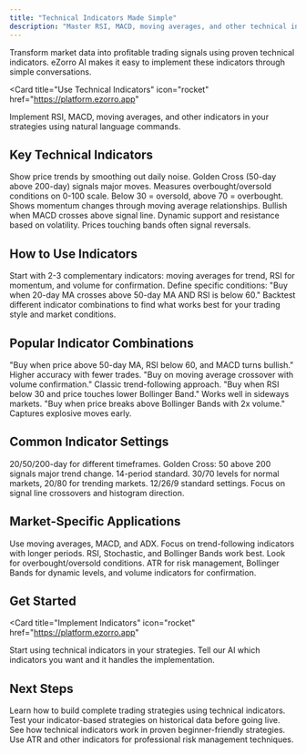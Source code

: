 ```yaml
---
title: "Technical Indicators Made Simple"
description: "Master RSI, MACD, moving averages, and other technical indicators for automated trading. Transform market data into profitable signals."
---
```


Transform market data into profitable trading signals using proven technical indicators. eZorro AI makes it easy to implement these indicators through simple conversations.

<Card
  title="Use Technical Indicators"
  icon="rocket"
  href="https://platform.ezorro.app"
>
  Implement RSI, MACD, moving averages, and other indicators in your strategies using natural language commands.
</Card>

## Key Technical Indicators

<CardGroup cols={2}>
  <Card title="Moving Averages" icon="chart-line">
    Show price trends by smoothing out daily noise. Golden Cross (50-day above 200-day) signals major moves.
  </Card>
  
  <Card title="RSI" icon="activity">
    Measures overbought/oversold conditions on 0-100 scale. Below 30 = oversold, above 70 = overbought.
  </Card>
  
  <Card title="MACD" icon="trending-up">
    Shows momentum changes through moving average relationships. Bullish when MACD crosses above signal line.
  </Card>
  
  <Card title="Bollinger Bands" icon="expand">
    Dynamic support and resistance based on volatility. Prices touching bands often signal reversals.
  </Card>
</CardGroup>

## How to Use Indicators

<Steps>
  <Step title="Choose Your Indicators">
    Start with 2-3 complementary indicators: moving averages for trend, RSI for momentum, and volume for confirmation.
  </Step>
  <Step title="Set Clear Rules">
    Define specific conditions: "Buy when 20-day MA crosses above 50-day MA AND RSI is below 60."
  </Step>
  <Step title="Test Your Combinations">
    Backtest different indicator combinations to find what works best for your trading style and market conditions.
  </Step>
</Steps>

## Popular Indicator Combinations

<CardGroup cols={2}>
  <Card title="Triple Confirmation" icon="check-circle">
    "Buy when price above 50-day MA, RSI below 60, and MACD turns bullish." Higher accuracy with fewer trades.
  </Card>
  
  <Card title="Trend + Momentum" icon="chart-mixed">
    "Buy on moving average crossover with volume confirmation." Classic trend-following approach.
  </Card>
  
  <Card title="Mean Reversion" icon="refresh">
    "Buy when RSI below 30 and price touches lower Bollinger Band." Works well in sideways markets.
  </Card>
  
  <Card title="Breakout System" icon="trending-up">
    "Buy when price breaks above Bollinger Bands with 2x volume." Captures explosive moves early.
  </Card>
</CardGroup>

## Common Indicator Settings

<CardGroup cols={3}>
  <Card title="Moving Averages" icon="chart-line">
    20/50/200-day for different timeframes. Golden Cross: 50 above 200 signals major trend change.
  </Card>
  
  <Card title="RSI Settings" icon="activity">
    14-period standard. 30/70 levels for normal markets, 20/80 for trending markets.
  </Card>
  
  <Card title="MACD Parameters" icon="trending-up">
    12/26/9 standard settings. Focus on signal line crossovers and histogram direction.
  </Card>
</CardGroup>

## Market-Specific Applications

<Steps>
  <Step title="Trending Markets">
    Use moving averages, MACD, and ADX. Focus on trend-following indicators with longer periods.
  </Step>
  <Step title="Ranging Markets">
    RSI, Stochastic, and Bollinger Bands work best. Look for overbought/oversold conditions.
  </Step>
  <Step title="Volatile Markets">
    ATR for risk management, Bollinger Bands for dynamic levels, and volume indicators for confirmation.
  </Step>
</Steps>

## Get Started

<Card
  title="Implement Indicators"
  icon="rocket"
  href="https://platform.ezorro.app"
>
  Start using technical indicators in your strategies. Tell our AI which indicators you want and it handles the implementation.
</Card>

## Next Steps

<CardGroup cols={2}>
  <Card
    title="Strategy Construction"
    icon="hammer"
    href="/technical/strategy-construction"
  >
    Learn how to build complete trading strategies using technical indicators.
  </Card>
  <Card
    title="Backtesting"
    icon="chart-bar"
    href="/technical/backtesting"
  >
    Test your indicator-based strategies on historical data before going live.
  </Card>
  <Card
    title="Beginner Strategies"
    icon="graduation-cap"
    href="/trading-strategies/beginner-strategies"
  >
    See how technical indicators work in proven beginner-friendly strategies.
  </Card>
  <Card
    title="Risk Management"
    icon="shield"
    href="/trading-strategies/risk-management"
  >
    Use ATR and other indicators for professional risk management techniques.
  </Card>
</CardGroup>